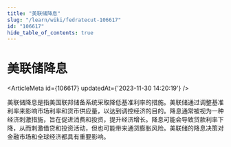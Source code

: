 ```yaml
---
title: "美联储降息"
slug: "/learn/wiki/fedratecut-106617"
id: "106617"
hide_table_of_contents: true
---
```



# 美联储降息

<ArticleMeta id={106617} updatedAt={'2023-11-30 14:20:19'} />
<div className='border-solid border-b border-t-0 my-4 border-[var(--ifm-color-gray-300)]' />

美联储降息是指美国联邦储备系统采取降低基准利率的措施。美联储通过调整基准利率来影响市场利率和货币供应量，以达到调控经济的目的。降息通常被视为一种经济刺激措施，旨在促进消费和投资，提升经济增长。降息可能会导致贷款利率下降，从而刺激借贷和投资活动，但也可能带来通货膨胀风险。美联储的降息决策对金融市场和全球经济都具有重要影响。
